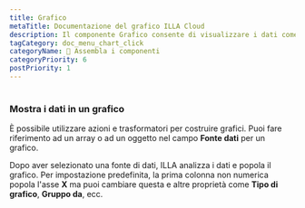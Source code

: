 ```yaml
---
title: Grafico
metaTitle: Documentazione del grafico ILLA Cloud
description: Il componente Grafico consente di visualizzare i dati come grafici e grafici. È costruito utilizzando Chart.js.
tagCategory: doc_menu_chart_click
categoryName: 🧬 Assembla i componenti
categoryPriority: 6
postPriority: 1
---
```


# <Heading hidden>Grafico</Heading>

### Mostra i dati in un grafico

È possibile utilizzare azioni e trasformatori per costruire grafici. Puoi fare riferimento ad un array o ad un oggetto nel campo **Fonte dati** per un grafico. 

Dopo aver selezionato una fonte di dati, ILLA analizza i dati e popola il grafico. Per impostazione predefinita, la prima colonna non numerica popola l'asse **X** ma puoi cambiare questa e altre proprietà come **Tipo di grafico**, **Gruppo da**, ecc.

<img src='https://cdn.illacloud.com/official-website/img/docs/assemble/chart1.png' alt="" />

<img src='https://cdn.illacloud.com/official-website/img/docs/assemble/chart2.png' alt="" />
